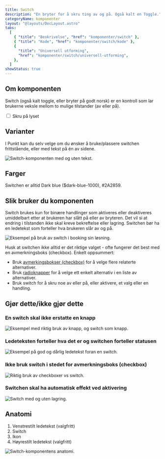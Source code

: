 ```yaml
---
title: Switch
description: "En bryter for å skru ting av og på. Også kalt en Toggle."
categoryName: komponenter
layout: "@layouts/DocLayout.astro"
tabs:
  [
    { "title": "Beskrivelse", "href": "komponenter/switch" },
    { "title": "Kode", "href": "komponenter/switch/kode" },
    {
      "title": "Universell utforming",
      "href": "komponenter/switch/universell-utforming",
    },
  ]
showStatus: true
---
```



## Om komponenten

Switch (også kalt toggle, eller bryter på godt norsk) er en kontroll som lar brukerne veksle mellom to mulige tilstander (av eller på).

<CodeExample>
  <div class="pkt-input-check">
    <div class="pkt-input-check__input">
      <input
        class="pkt-input-check__input-checkbox"
        type="checkbox"
        role="switch"
        id="exampleCheckbox"
      />
      <label class="pkt-input-check__input-label" for="exampleCheckbox">
        Skru på lyset
      </label>
    </div>
  </div>
</CodeExample>

## Varianter

I Punkt kan du selv velge om du ønsker å bruke/plassere switchen frittstående, eller med tekst på én av sidene.

<ImageWrapper>
  <img
    src="/assets/komponenter/switch/switch-1.svg"
    alt="Switch-komponenten med og uten tekst."
    aria-hidden="true"
  />
</ImageWrapper>

## Farger

Switchen er alltid Dark blue ($dark-blue-1000), #2A2859.

## Slik bruker du komponenten

Switch brukes kun for binære handlinger som aktiveres eller deaktiveres umiddelbart etter at brukeren har slått på eller av bryteren. Det vil si at endring i tilstanden ikke skal kreve bekreftelse eller lagring. Switchen bør ha en ledetekst som forteller hva brukeren slår av og på.

<ImageWrapper caption="Eksempel på bruk av switch i team Booking sin admin-løsning">
  <img
    src="/assets/komponenter/switch/switch-2.svg"
    alt="Eksempel på bruk av switch i booking sin løsning."
    aria-hidden="true"
  />
</ImageWrapper>

Husk at switchen ikke alltid er det riktige valget - ofte fungerer det best med en avmerkningsboks (checkbox). Enkelt oppsummert:

- Bruk [avmerkingsbokser (checkbox)](https://punkt.oslo.kommune.no/latest/komponenter/checkbox/) for å velge flere relaterte alternativer.
- Bruk [radioknapper](https://punkt.oslo.kommune.no/latest/komponenter/radiobuttons/) for å velge ett enkelt alternativ i en liste av alternativer.
- Bruk switch for å skru noe av eller på, eller aktivere, et valg eller en handling.

## Gjør dette/ikke gjør dette

### En switch skal ikke erstatte en knapp

<ImageWrapper>
  <img
    src="/assets/komponenter/switch/switch-3.svg"
    alt="Eksempel med riktig bruk av knapp, og switch som knapp."
    aria-hidden="true"
  />
</ImageWrapper>

### Ledeteksten forteller hva det er og switchen forteller statusen

<ImageWrapper>
  <img
    src="/assets/komponenter/switch/switch-4.svg"
    alt="Eksempel på god og dårlig ledetekst foran en switch."
    aria-hidden="true"
  />
</ImageWrapper>

### Ikke bruk switch i stedet for avmerkningsboks (checkbox)

<ImageWrapper>
  <img
    src="/assets/komponenter/switch/switch-5.svg"
    alt="Riktig bruk av checkboxer vs switch."
    aria-hidden="true"
  />
</ImageWrapper>

### Switchen skal ha automatisk effekt ved aktivering

<ImageWrapper>
  <img
    src="/assets/komponenter/switch/switch-6.svg"
    alt="Switch med og uten lagring."
    aria-hidden="true"
  />
</ImageWrapper>

## Anatomi

1. Venstrestilt ledetekst (valgfritt)
2. Switch
3. Ikon
4. Høyrestilt ledetekst (valgfritt)

<ImageWrapper>
  <img
    src="/assets/komponenter/switch/switch-7.svg"
    alt="Switch-komponentens anatomi."
    aria-hidden="true"
  />
</ImageWrapper>
